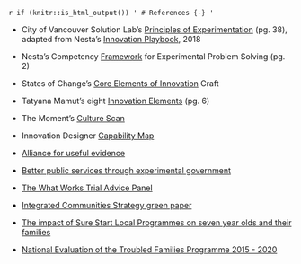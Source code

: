 `r if (knitr::is_html_output()) '
# References {-}
'`


- City of Vancouver Solution Lab’s [Principles of Experimentation](https://vancouver.ca/files/cov/navigating-complexity-solutions-lab.pdf) (pg. 38), adapted from Nesta’s [Innovation Playbook](https://www.nesta.org.uk/toolkit/playbook-for-innovation-learning/), 2018  

- Nesta’s Competency [Framework](https://media.nesta.org.uk/documents/Nesta_CompetencyFramework_Guide_July2019.pdf) for Experimental Problem Solving (pg. 2) 

- States of Change’s [Core Elements of Innovation](https://states-of-change.org/assets/images/StatesofChange_Curriculum_Craft.png) Craft   

- Tatyana Mamut’s eight [Innovation Elements](https://gww.gov.bc.ca/sites/default/files/group/file/2019/0207/remixtatyanamamutleadingacultureofinnovationlowres.pdf) (pg. 6) 

- The Moment’s [Culture Scan](https://info.themoment.is/innovationculture) 

- Innovation Designer [Capability Map](https://cdn2.hubspot.net/hubfs/3903042/themoment_InnovationDesignersCapabilityMap.pdf) 

- [Alliance for useful evidence](https://www.alliance4usefulevidence.org/)

- [Better public services through experimental government](https://www.alliance4usefulevidence.org/publication/better-public-services-through-experimental-government/)

- [The What Works Trial Advice Panel](https://www.gov.uk/government/publications/cross-government-trial-advice-panel-role-and-membership)

- [Integrated Communities Strategy green paper](https://www.gov.uk/government/consultations/integrated-communities-strategy-green-paper)

- [The impact of Sure Start Local Programmes on seven year olds and their families](https://assets.publishing.service.gov.uk/government/uploads/system/uploads/attachment_data/file/495329/The_impact_of_Sure_Start_local_programmes_on_7-year-olds_and_their_families.pdf)

- [National Evaluation of the Troubled Families Programme 2015 - 2020](https://assets.publishing.service.gov.uk/government/uploads/system/uploads/attachment_data/file/786891/National_evaluation_of_the_Troubled_Families_Programme_2015_to_2020_family_outcomes___national_and_local_datasets_part_4.pdf)